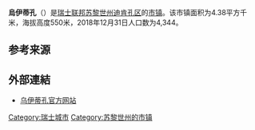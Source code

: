 {{Infobox settlement
| name = 乌伊蒂孔
| native_name = {{lang|de|Uitikon}}
| settlement_type = [[市镇_(瑞士)|瑞士市镇]]
| image_skyline = Uitikon, Switzerland.jpg
| image_caption = 从空中俯瞰乌伊蒂孔
| image_seal = Uitikon-blazon.svg
| image_map = Karte Gemeinde Uitikon 2007.png
| map_caption = 乌伊蒂孔在迪肯孔区的位置
| pushpin_map = Switzerland
| pushpin_label_position = bottom
| pushpin_map_caption = 乌伊蒂孔在瑞士的位置
| subdivision_type = 国家
| subdivision_name = {{CHE}}
| subdivision_type1 = [[瑞士行政区划|州]]
| subdivision_name1 = [[File:Flag_of_Canton_of_Zürich.svg|16px]] [[苏黎世州|苏黎世州]]
| subdivision_type2 = [[区_(瑞士)|区]]
| subdivision_name2 = [[迪肯孔区|迪肯孔区]]
| elevation_m = 550
| area_total_km2 = 4.38
| population_as_of = 2018年12月31日
| population_footnotes = <ref>{{cite web|url=https://www.bfs.admin.ch/bfs/de/home/statistiken/bevoelkerung.assetdetail.7966022.html|title=Ständige Wohnbevölkerung nach Staatsangehörigkeitskategorie, Geschlecht und Gemeinde, Provisorische Jahresergebnisse, 2018|trans_title=瑞士联邦2018年按国籍、性别和市镇划分的常住人口统计表|date=2019-04-09|publisher=[[瑞士联邦统计署|瑞士联邦统计署]]|language=de|accessdate=2019-11-06|archive-date=2019-04-11|archive-url=https://web.archive.org/web/20190411063248/https://www.bfs.admin.ch/bfs/de/home/statistiken/bevoelkerung.assetdetail.7966022.html|dead-url=no}}</ref>
| population_total = 4344
| population_density_km2 = auto
| timezone = [[欧洲中部时间|CET]]
| utc_offset = +1
| timezone_DST = [[欧洲中部夏令时间|CEST]]
| utc_offset_DST = +2
| coordinates = {{coord|47|22|20|N|8|27|11|E|region:|display=inline,title}}
| postal_code_type = [[瑞士邮政编码系统|邮政编码]]
| postal_code = 8142
| blank_name = [[瑞士市镇官方编号|官方编号]]
| blank_info = 0248
| website = {{url|www.uitikon.ch}}
}}

'''烏伊蒂孔'''（{{lang-de|Uitikon}}）是[[瑞士联邦|瑞士联邦]][[苏黎世州|苏黎世州]][[迪肯孔区|迪肯孔区]]的[[市镇_(瑞士)|市镇]]。该市镇面积为4.38平方千米，海拔高度550米，2018年12月31日人口数为4,344。

== 参考来源 ==
{{reflist}}

== 外部連結 ==
* [https://web.archive.org/web/20200203151454/http://www.uitikon.ch/ 乌伊蒂孔官方网站] {{de icon}}

{{Switzerland-geo-stub}}
{{DEFAULTSORT:Uitikon}}
[[Category:瑞士城市|Category:瑞士城市]]
[[Category:苏黎世州的市镇|Category:苏黎世州的市镇]]